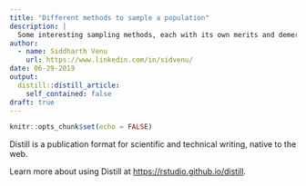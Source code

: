 ```yaml
---
title: "Different methods to sample a population"
description: |
  Some interesting sampling methods, each with its own merits and demerits.
author:
  - name: Siddharth Venu
    url: https://www.linkedin.com/in/sidvenu/
date: 06-29-2019
output:
  distill::distill_article:
    self_contained: false
draft: true
---
```


```r
knitr::opts_chunk$set(echo = FALSE)
```

Distill is a publication format for scientific and technical writing, native to the web.

Learn more about using Distill at <https://rstudio.github.io/distill>.

